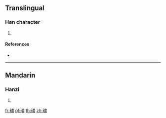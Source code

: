{{character info/new}}
==Translingual==

===Han character===
{{Han char|rn=96|rad=玉|as=14|sn=18|four=15117|canj=MGLMT|ids=⿰𤣩盡}}

# {{defn|Han|sort=玉14}}

====References====
* {{Han ref|kx=0744.040|dkj=21299|dj=1152.190|hdz=21144.010|uh=74B6|ud=29878|bh=F045|bd=61509}}

----

==Mandarin==

===Hanzi===
{{cmn-hanzi|pin=[[jìn]] ([[jin4]])|wg=chin<sup>4</sup>}}

# {{defn|lang=cmn|sort=玉14}}

[[fr:璶]]
[[pl:璶]]
[[th:璶]]
[[zh:璶]]